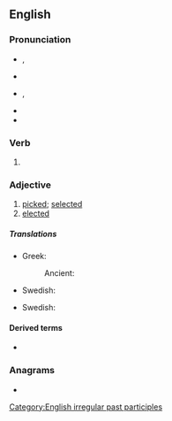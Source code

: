 {{also|Chosen|Chōsen}}
==English==

===Pronunciation===
* {{a|UK}} {{enPR|chōz'ən}}, {{IPA|/ˈtʃəʊ.zən/|lang=en}}
* {{rhymes|əʊzən|lang=en}}
* {{a|US}} {{enPR|chōz'ən}}, {{IPA|/ˈtʃoʊ.zən/|lang=en}}
* {{audio|En-us-chosen.ogg|audio|lang=en}}
* {{rhymes|oʊzən|lang=en}}

===Verb===
{{head|en|past participle}}

# {{inflection of|choose||past|part|lang=en}}

===Adjective===
{{en-adj}}

# [[picked]]; [[selected]]
# [[elected]]

=====Translations=====
{{trans-top|picked}}
* Greek:
*: Ancient: {{t|grc|ἐκλεκτός}}
{{trans-mid}}
* Swedish: {{t+|sv|vald}}
{{trans-bottom}}

{{trans-top|elected}}
* Swedish: {{t+|sv|vald}}
{{trans-mid}}
{{trans-bottom}}

====Derived terms====
* {{l|en|chosenness}}

===Anagrams===
* {{anagrams|en|a=cehnos|Schoen|chones|cohens|enochs}}

[[Category:English irregular past participles]]
